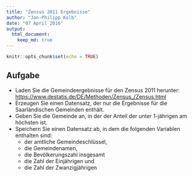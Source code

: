 ```yaml
---
title: "Zensus 2011 Ergebnisse"
author: "Jan-Philipp Kolb"
date: "07 April 2016"
output:
  html_document:
    keep_md: true
---
```


```r
knitr::opts_chunk$set(echo = TRUE)
```

## Aufgabe

- Laden Sie die Gemeindeergebnisse für den Zensus 2011 herunter: <https://www.destatis.de/DE/Methoden/Zensus_/Zensus.html>
- Erzeugen Sie einen Datensatz, der nur die Ergebnisse für die Saarländischen Gemeinden enthält.
- Geben Sie die Gemeinde an, in der der Anteil der unter 1-jährigen am höchsten ist. 
- Speichern Sie einen Datensatz ab, in dem die folgenden Variablen enthalten sind:
    - der amtliche Gemeindeschlüssel, 
    - die Gemeindenamen,  
    - die Bevölkerungszahl insgesamt 
    - die Zahl der Einjährigen und 
    - die Zahl der Zwanzigjährigen 
    
